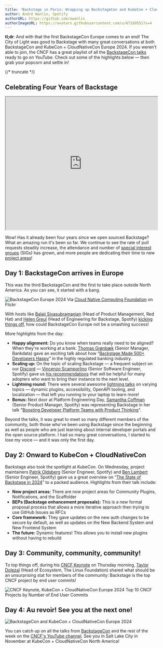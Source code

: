 ```yaml
---
title: 'Backstage in Paris: Wrapping up BackstageCon and KubeCon + CloudNativeCon Europe 2024'
author: André Wanlin, Spotify
authorURL: https://github.com/awanlin
authorImageURL: https://avatars.githubusercontent.com/u/67169551?v=4
---
```


**tl;dr**: And with that the first BackstageCon Europe comes to an end! The City of Light was good to Backstage with many great conversations at both BackstageCon and KubeCon + CloudNativeCon Europe 2024. If you weren't able to join, the CNCF has a great playlist of all the [BackstageCon talks](https://www.youtube.com/playlist?list=PLj6h78yzYM2P4KPyeDFexAVm6ZvfAWMU8) ready to go on YouTube. Check out some of the highlights below — then grab your popcorn and settle in!

{/* truncate */}

## Celebrating Four Years of Backstage

<iframe
  src="https://www.youtube.com/embed/NgYrweEbFNE"
  width="100%"
  height="440"
  allow="accelerometer; autoplay; encrypted-media; gyroscope; picture-in-picture"
  allowFullScreen
></iframe>

Wow! Has it already been four years since we open sourced Backstage? What an amazing run it's been so far. We continue to see the rate of pull requests steadily increase, the attendance and number of [special interest groups](https://github.com/backstage/community/tree/main/sigs) (SIGs) has grown, and more people are dedicating their time to new [project areas](https://github.com/backstage/community/tree/main/project-areas)!

## Day 1: BackstageCon arrives in Europe

This was the third BackstageCon and the first to take place outside North America. As you can see, it started with a bang.

![BackstageCon Europe 2024](assets/2024-03-27/backstagecon-europe-2024.jpg)
Via [Cloud Native Computing Foundation](https://www.flickr.com/photos/143247548@N03/albums/72177720315561784/) on Flickr

With hosts like [Balaji Sivasubramanian](https://www.linkedin.com/in/balajisiva) (Head of Product Management, Red Hat) and [Helen Greul](https://se.linkedin.com/in/elenagreul) (Head of Engineering for Backstage, Spotify) [kicking things off](https://www.youtube.com/watch?v=PwVUW8is_WY&list=PLj6h78yzYM2P4KPyeDFexAVm6ZvfAWMU8&index=2), how could BackstageCon Europe not be a smashing success!

More highlights from the day:

- **Happy alignment:** Do you know when teams really need to be aligned? When they're working at a bank. [Thomas Grønbæk](https://www.linkedin.com/in/thomas-grønbæk/) (Senior Manager, Bankdata) gave an exciting talk about how “[Backstage Made 500+ Developers Happy](https://www.youtube.com/playlist?list=PLj6h78yzYM2P4KPyeDFexAVm6ZvfAWMU8)” in the highly regulated banking industry.
- **Scaling up:** On the topic of scaling Backstage — a frequent subject on our [Discord](https://discord.com/invite/backstage-687207715902193673) — [Vincenzo Scamporlino](https://se.linkedin.com/in/vincenzoscamporlino) (Senior Software Engineer, Spotify) gave us [his recommendations](https://www.youtube.com/playlist?list=PLj6h78yzYM2P4KPyeDFexAVm6ZvfAWMU8) that will be helpful for many adopters who want to bring their instance to the next level.
- **Lightning round:** There were several awesome [lightning talks](https://www.youtube.com/playlist?list=PLj6h78yzYM2P4KPyeDFexAVm6ZvfAWMU8) on varying topics — dynamic plugins, accessibility, OpenAPI tooling, and localization — that left you running to your laptop to learn more!
- **Bonus:** Next door at Platform Engineering Day, [Samantha Coffman](https://uk.linkedin.com/in/samanthacoffman) (Senior Product Manager, Spotify) was representing Backstage in her talk "[Boosting Developer Platform Teams with Product Thinking](https://www.youtube.com/watch?v=Z_KCOcoliLI&list=PLj6h78yzYM2Me-TpMQFvCphDu_xm71ed_&index=12)".

Beyond the talks, it was great to meet so many different members of the community, both those who've been using Backstage since the beginning as well as people who are just learning about internal developer portals and the open source platform. I had so many great conversations, I started to lose my voice — and it was only the first day.

## Day 2: Onward to KubeCon + CloudNativeCon

Backstage also took the spotlight at KubeCon. On Wednesday, project maintainers [Patrik Oldsberg](https://github.com/Rugvip) (Senior Engineer, Spotify) and [Ben Lambert](https://github.com/benjdlambert) (Senior Engineer, Spotify) gave us a great overview on “[The State of Backstage in 2024](https://www.youtube.com/watch?v=jBf3g79xcf4)” to a packed audience. Highlights from their talk include:

- **New project areas:** There are now project areas for Community Plugins, Notifications, and the Scaffolder
- **BEPs (Backstage enhancement proposals):** This is a new formal proposal process that allows a more iterative approach then trying to use GitHub Issues as RFCs
- **Core framework:** They gave updates on the new auth changes to be secure by default, as well as updates on the New Backend System and New Frontend System
- **The future:** Dynamic features! This allows you to install new plugins without having to rebuild

## Day 3: Community, community, community!

To top things off, during his [CNCF Keynote](https://www.youtube.com/watch?v=MICHGBAe8gc&list=PLj6h78yzYM2N8nw1YcqqKveySH6_0VnI0&index=161) on Thursday morning, [Taylor Dolezal](https://www.cncf.io/people/staff/?p=taylor-dolezal) (Head of Ecosystem, The Linux Foundation) shared what should be an unsurprising stat for members of the community: Backstage is the top CNCF project by end user commits!

![CNCF Keynote, KubeCon + CloudNativeCon Europe 2024](assets/2024-03-27/cncf-keynote-kubecon-2024.jpg)
Top 10 CNCF Projects by Number of End User Commits

## Day 4: Au revoir! See you at the next one!

![BackstageCon and KubeCon + CloudNativeCon Europe 2024](assets/2024-03-27/backstagecon-kubecon-europe-2024.gif)

You can catch up on all the talks from [BackstageCon](https://www.youtube.com/playlist?list=PLj6h78yzYM2P4KPyeDFexAVm6ZvfAWMU8) and the rest of the week on the [CNCF's YouTube channel](https://www.youtube.com/@cncf/playlists). See you in Salt Lake City in November at KubeCon + CloudNativeCon North America!

